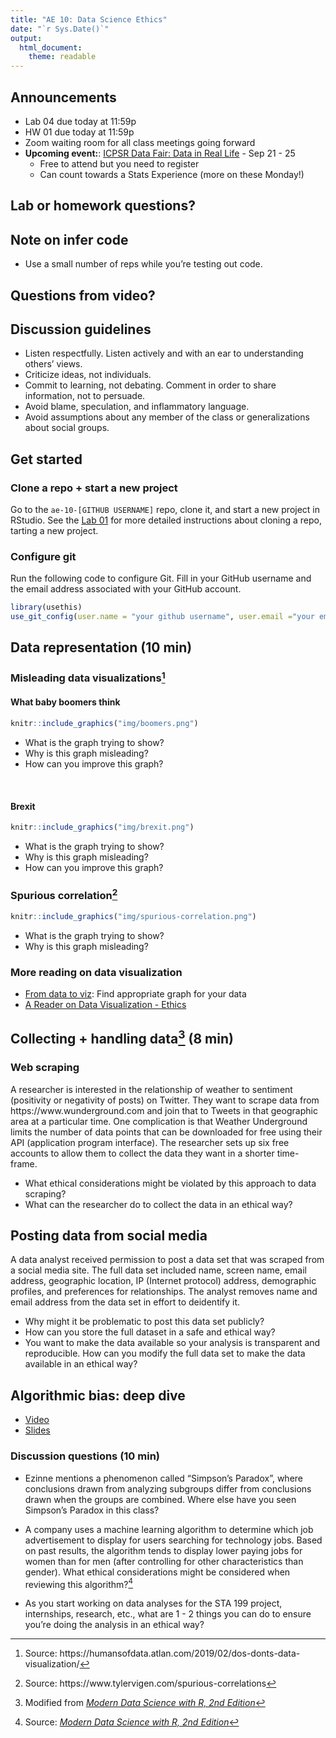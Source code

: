```yaml
---
title: "AE 10: Data Science Ethics"
date: "`r Sys.Date()`"
output: 
  html_document:
    theme: readable
---
```


## Announcements

- Lab 04 due today at 11:59p
- HW 01 due today at 11:59p
- Zoom waiting room for all class meetings going forward
- **Upcoming event:**: [ICPSR Data Fair: Data in Real Life](https://www.icpsr.umich.edu/web/pages/membership/datafair/)     - Sep 21 - 25
    - Free to attend but you need to register
    - Can count towards a Stats Experience (more on these Monday!)

## Lab or homework questions?

## Note on infer code

- Use a small number of reps while you're testing out code. 

## Questions from video? 

## Discussion guidelines 

- Listen respectfully. Listen actively and with an ear to understanding others' views. 
- Criticize ideas, not individuals.
- Commit to learning, not debating. Comment in order to share information, not to persuade.
- Avoid blame, speculation, and inflammatory language.
- Avoid assumptions about any member of the class or generalizations about social groups.

## Get started

### Clone a repo + start a new project 

Go to the `ae-10-[GITHUB USERNAME]` repo, clone it, and start a new project in RStudio. See the [Lab 01](https://sta199-fa20-002.netlify.app/labs/lab-01-hello-r.html#getting-started) for more detailed instructions about cloning a repo, tarting a new project. 

### Configure git

Run the following code to configure Git. Fill in your GitHub username and the email address associated with your GitHub account. 

```r
library(usethis)
use_git_config(user.name = "your github username", user.email ="your email")
```

## Data representation (10 min)

### Misleading data visualizations^[Source: https://humansofdata.atlan.com/2019/02/dos-donts-data-visualization/]

#### What baby boomers think

```r
knitr::include_graphics("img/boomers.png")
```

- What is the graph trying to show? 
- Why is this graph misleading? 
- How can you improve this graph? 

<br>

#### Brexit 

```r
knitr::include_graphics("img/brexit.png")
```

- What is the graph trying to show? 
- Why is this graph misleading? 
- How can you improve this graph? 


### Spurious correlation^[Source: https://www.tylervigen.com/spurious-correlations]

```r
knitr::include_graphics("img/spurious-correlation.png")
```

- What is the graph trying to show? 
- Why is this graph misleading? 

### More reading on data visualization

- [From data to viz](https://www.data-to-viz.com/): Find appropriate graph for your data
- [A Reader on Data Visualization - Ethics](https://mschermann.github.io/data_viz_reader/ethics.html)

## Collecting + handling data^[Modified from [*Modern Data Science with R, 2nd Edition*](https://beanumber.github.io/mdsr2e/ch-ethics.html)] (8 min)

### Web scraping

A researcher is interested in the relationship of weather to sentiment (positivity or negativity of posts) on Twitter. They want to scrape data from https://www.wunderground.com and join that to Tweets in that geographic area at a particular time. One complication is that Weather Underground limits the number of data points that can be downloaded for free using their API (application program interface). The researcher sets up six free accounts to allow them to collect the data they want in a shorter time-frame. 

- What ethical considerations might be violated by this approach to data scraping? 
- What can the researcher do to collect the data in an ethical way?

## Posting data from social media

A data analyst received permission to post a data set that was scraped from a social
media site. The full data set included name, screen name, email address, geographic location, IP (Internet protocol) address, demographic profiles, and preferences for relationships.
The analyst removes name and email address from the data set in effort to deidentify it. 

- Why might it be problematic to post this data set publicly?
- How can you store the full dataset in a safe and ethical way? 
- You want to make the data available so your analysis is transparent and reproducible. How can you modify the full data set to make the data available in an ethical way?
  
## Algorithmic bias: deep dive

- [Video](https://warpwire.duke.edu/w/_3YEAA/)
- [Slides](STA_199_Data_Science_Ethics_Deep_Dive.pdf)

### Discussion questions (10 min)

- Ezinne mentions a phenomenon called "Simpson's Paradox", where conclusions drawn from analyzing subgroups differ from conclusions drawn when the groups are combined. Where else have you seen Simpson's Paradox in this class? 

- A company uses a machine learning algorithm to determine which job advertisement to display for users searching for technology jobs. Based on past results, the algorithm tends to display lower paying jobs for women than for men (after controlling for other characteristics than gender). What ethical considerations might be considered when reviewing this algorithm?^[Source: [*Modern Data Science with R, 2nd Edition*](https://beanumber.github.io/mdsr2e/ch-ethics.html)]

- As you start working on data analyses for the STA 199 project, internships, research, etc., what are 1 - 2 things you can do to ensure you're doing the analysis in an ethical way? 



